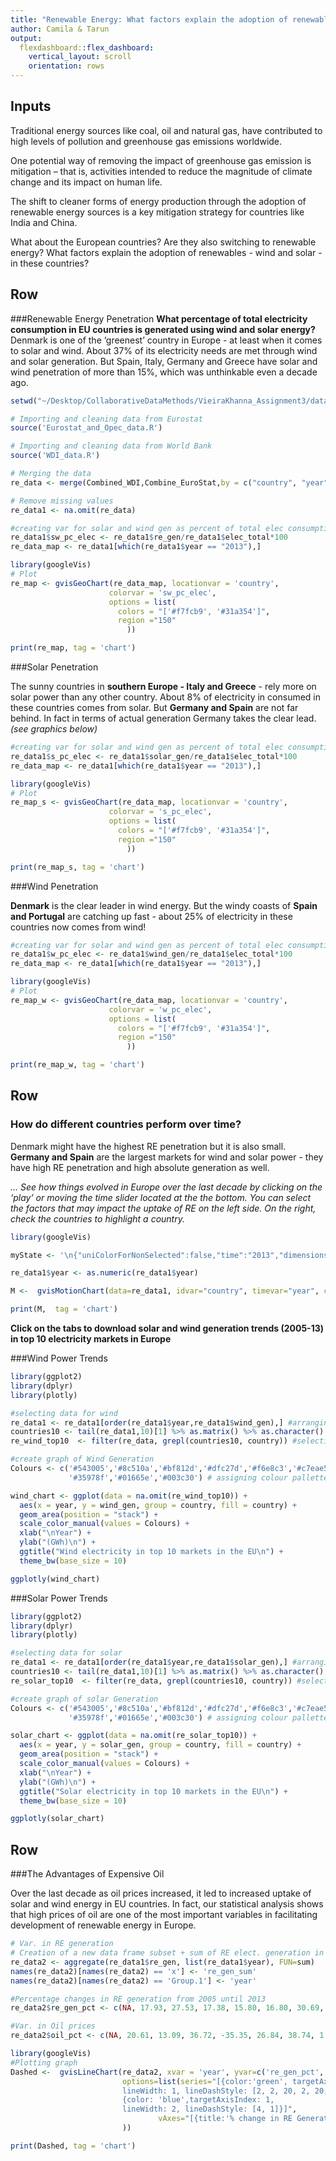 ```yaml
---
title: "Renewable Energy: What factors explain the adoption of renewable energy in EU countries?"
author: Camila & Tarun
output: 
  flexdashboard::flex_dashboard:
    vertical_layout: scroll
    orientation: rows
---
```


Inputs {.sidebar}
---------------------------------

Traditional energy sources like coal, oil and natural gas, have contributed to high levels of pollution and greenhouse gas emissions worldwide.

One potential way of removing the impact of greenhouse gas emission is mitigation – that is, activities intended to reduce the magnitude of climate change and its impact on human life.

The shift to cleaner forms of energy production through the adoption of renewable energy sources is a key mitigation strategy for countries like India and China.

What about the European countries? Are they also switching to renewable energy? What factors explain the adoption of renewables - wind and solar - in these countries?

Row {data-height=500 .tabset .tabset-fade}
------------------------------

###Renewable Energy Penetration
__What percentage of total electricity consumption in EU countries is generated using wind and solar energy?__  
Denmark is one of the 'greenest' country in Europe - at least when it comes to solar and wind. About 37% of its electricity needs are met through wind and solar generation. But Spain, Italy, Germany and Greece have solar and wind penetration of more than 15%, which was unthinkable even a decade ago. 

```r

setwd("~/Desktop/CollaborativeDataMethods/VieiraKhanna_Assignment3/data_cleaning")

# Importing and cleaning data from Eurostat
source('Eurostat_and_Opec_data.R')

# Importing and cleaning data from World Bank
source('WDI_data.R')

# Merging the data
re_data <- merge(Combined_WDI,Combine_EuroStat,by = c("country", "year"), all.x = T, all.y = T)

# Remove missing values
re_data1 <- na.omit(re_data)

#creating var for solar and wind gen as percent of total elec consumption
re_data1$sw_pc_elec <- re_data1$re_gen/re_data1$elec_total*100 
re_data_map <- re_data1[which(re_data1$year == "2013"),]

library(googleVis)
# Plot
re_map <- gvisGeoChart(re_data_map, locationvar = 'country',
                      colorvar = 'sw_pc_elec',
                      options = list(
                        colors = "['#f7fcb9', '#31a354']",
                        region ="150"
                          ))

print(re_map, tag = 'chart')

```

###Solar Penetration

The sunny countries in __southern Europe - Italy and Greece__ - rely more on solar power than any other country. About 8% of electricity in consumed in these countries comes from solar. But __Germany and Spain__ are not far behind. In fact in terms of actual generation Germany takes the clear lead. _(see graphics below)_ 

```r

#creating var for solar and wind gen as percent of total elec consumption
re_data1$s_pc_elec <- re_data1$solar_gen/re_data1$elec_total*100 
re_data_map <- re_data1[which(re_data1$year == "2013"),]

library(googleVis)
# Plot
re_map_s <- gvisGeoChart(re_data_map, locationvar = 'country',
                      colorvar = 's_pc_elec',
                      options = list(
                        colors = "['#f7fcb9', '#31a354']",
                        region ="150"
                          ))

print(re_map_s, tag = 'chart')

```

###Wind Penetration

__Denmark__ is the clear leader in wind energy. But the windy coasts of __Spain and Portugal__ are catching up fast - about 25% of electricity in these countries now comes from wind! 


```r

#creating var for solar and wind gen as percent of total elec consumption
re_data1$w_pc_elec <- re_data1$wind_gen/re_data1$elec_total*100 
re_data_map <- re_data1[which(re_data1$year == "2013"),]

library(googleVis)
# Plot
re_map_w <- gvisGeoChart(re_data_map, locationvar = 'country',
                      colorvar = 'w_pc_elec',
                      options = list(
                        colors = "['#f7fcb9', '#31a354']",
                        region ="150"
                          ))

print(re_map_w, tag = 'chart')

```

Row {data-height=550 .tabset .tabset-fade}
------------------------------

### How do different countries perform over time? 
Denmark might have the highest RE penetration but it is also small. __Germany and Spain__ are the largest markets for wind and solar power - they have high RE penetration and high absolute generation as well. 

_... See how things evolved in Europe over the last decade by clicking on the 'play' or moving the time slider located at the the bottom. You can select the factors that may impact the uptake of RE on the left side. On the right, check the countries to highlight a country._ 

```r

library(googleVis)

myState <- '\n{"uniColorForNonSelected":false,"time":"2013","dimensions":{"iconDimensions":["dim0"]},"playDuration":15000,"iconType":"BUBBLE","xZoomedDataMin":0,"xZoomedDataMax":26,"iconKeySettings":[{"trailStart":"2013","key":{"dim0":"Denmark"}},{"trailStart":"2013","key":{"dim0":"Spain"}},{"trailStart":"2013","key":{"dim0":"Germany"}}],"colorOption":"6","sizeOption":"6","yAxisOption":"11","xZoomedIn":false,"yZoomedDataMax":37.29416288,"yLambda":1,"yZoomedIn":false,"orderedByX":false,"xLambda":1,"showTrails":true,"nonSelectedAlpha":0.4,"xAxisOption":"_ALPHABETICAL","orderedByY":false,"yZoomedDataMin":0,"duration":{"multiplier":1,"timeUnit":"Y"}}\n'

re_data1$year <- as.numeric(re_data1$year)

M <-  gvisMotionChart(data=re_data1, idvar="country", timevar="year", chartid="re_all_var", options=list(width=650, height=350, state=myState))

print(M,  tag = 'chart')

```


__Click on the tabs to download solar and wind generation trends (2005-13) in top 10 electricity markets in Europe__

###Wind Power Trends

```r

library(ggplot2)
library(dplyr)
library(plotly)

#selecting data for wind
re_data1 <- re_data1[order(re_data1$year,re_data1$wind_gen),] #arranging data
countries10 <- tail(re_data1,10)[1] %>% as.matrix() %>% as.character() %>% paste(collapse = "|") #finding top10
re_wind_top10  <- filter(re_data, grepl(countries10, country)) #selecting top 10 countries by generation 

#create graph of Wind Generation
Colours <- c('#543005','#8c510a','#bf812d','#dfc27d','#f6e8c3','#c7eae5','#80cdc1',
             '#35978f','#01665e','#003c30') # assigning colour pallette

wind_chart <- ggplot(data = na.omit(re_wind_top10)) + 
  aes(x = year, y = wind_gen, group = country, fill = country) +
  geom_area(position = "stack") + 
  scale_color_manual(values = Colours) +
  xlab("\nYear") +
  ylab("(GWh)\n") +
  ggtitle("Wind electricity in top 10 markets in the EU\n") +
  theme_bw(base_size = 10)

ggplotly(wind_chart)

```

###Solar Power Trends

```r

library(ggplot2)
library(dplyr)
library(plotly)

#selecting data for solar
re_data1 <- re_data1[order(re_data1$year,re_data1$solar_gen),] #arranging data
countries10 <- tail(re_data1,10)[1] %>% as.matrix() %>% as.character() %>% paste(collapse = "|") #finding top10
re_solar_top10  <- filter(re_data, grepl(countries10, country)) #selecting top 10 countries by generation 

#create graph of solar Generation
Colours <- c('#543005','#8c510a','#bf812d','#dfc27d','#f6e8c3','#c7eae5','#80cdc1',
             '#35978f','#01665e','#003c30') # assigning colour pallette

solar_chart <- ggplot(data = na.omit(re_solar_top10)) + 
  aes(x = year, y = solar_gen, group = country, fill = country) +
  geom_area(position = "stack") + 
  scale_color_manual(values = Colours) +
  xlab("\nYear") +
  ylab("(GWh)\n") +
  ggtitle("Solar electricity in top 10 markets in the EU\n") +
  theme_bw(base_size = 10)

ggplotly(solar_chart)
```


Row{data-height=300}
----------------------------

###The Advantages of Expensive Oil

Over the last decade as oil prices increased, it led to increased uptake of solar and wind energy in EU countries. In fact, our statistical analysis shows that high prices of oil are one of the most important variables in facilitating development of renewable energy in Europe. 

```r

# Var. in RE generation
# Creation of a new data frame subset + sum of RE elect. generation in each year for all countries
re_data2 <- aggregate(re_data1$re_gen, list(re_data1$year), FUN=sum)
names(re_data2)[names(re_data2) == 'x'] <- 're_gen_sum'
names(re_data2)[names(re_data2) == 'Group.1'] <- 'year'

#Percentage changes in RE generation from 2005 until 2013
re_data2$re_gen_pct <- c(NA, 17.93, 27.53, 17.38, 15.80, 16.80, 30.69, 21.54, 16.15)

#Var. in Oil prices
re_data2$oil_pct <- c(NA, 20.61, 13.09, 36.72, -35.35, 26.84, 38.74, 1.85, -3.27)

library(googleVis)
#Plotting graph
Dashed <-  gvisLineChart(re_data2, xvar = 'year', yvar=c('re_gen_pct','oil_pct'),
                         options=list(series="[{color:'green', targetAxisIndex: 0, 
                         lineWidth: 1, lineDashStyle: [2, 2, 20, 2, 20, 2]}, 
                         {color: 'blue',targetAxisIndex: 1, 
                         lineWidth: 2, lineDashStyle: [4, 1]}]",
                                 vAxes="[{title:'% change in RE Generation'}, {title:'% change in oil prices'}]"
                         ))

print(Dashed, tag = 'chart')
```

